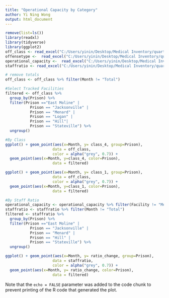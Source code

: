 ```yaml
---
title: "Operational Capacity by Category"
author: Yi Ning Wong
output: html_document
---
```


```r
remove(list=ls())
library(readxl)
library(tidyverse)
library(ggplot2)
off_class <- read_excel("C:/Users/yinin/Desktop/Medical Inventory/quarterly_report/capacity by class.xlsx")
offensetype <-  read_excel("C:/Users/yinin/Desktop/Medical Inventory/quarterly_report/offense_type.xlsx")
operational_capacity <-  read_excel("C:/Users/yinin/Desktop/Medical Inventory/quarterly_report/operational_capacity.xlsx")
staffratio <- read_excel("C:/Users/yinin/Desktop/Medical Inventory/quarterly_report/staff_ratio.xlsx")

# remove totals
off_class <- off_class %>% filter(Month != "Total")

```


```r
#Select Tracked Facilities
filtered <- off_class %>%
  group_by(Prison) %>% 
  filter(Prison =="East Moline" |
           Prison == "Jacksonville" |
           Prison == "Menard" | 
           Prison == "Logan" |
           Prison == "Hill"|
           Prison == "Stateville") %>%
  ungroup()

#By Class
ggplot() + geom_point(aes(x=Month, y= class_4, group=Prison), 
                     data = off_class,
                     color = alpha("grey", 0.7)) +
  geom_point(aes(x=Month, y=class_4, color=Prison), 
                     data = filtered)

ggplot() + geom_point(aes(x=Month, y= class_1, group=Prison), 
                     data = off_class,
                     color = alpha("grey", 0.7)) +
  geom_point(aes(x=Month, y=class_1, color=Prison), 
                     data = filtered)

#By Staff Ratio
operational_capacity <- operational_capacity %>% filter(Facility != "Menard R&C")
staffratio <- staffratio %>% filter(Month != "Total")
filtered <- staffratio %>%
  group_by(Prison) %>% 
  filter(Prison =="East Moline" |
           Prison == "Jacksonville" |
           Prison == "Menard" | 
           Prison == "Hill" |
           Prison == "Stateville") %>%
  ungroup()

ggplot() + geom_point(aes(x=Month, y= ratio_change, group=Prison), 
                     data = staffratio,
                     color = alpha("grey", 0.7)) +
  geom_point(aes(x=Month, y= ratio_change, color=Prison), 
                     data = filtered)

```

Note that the `echo = FALSE` parameter was added to the code chunk to prevent printing of the R code that generated the plot.

